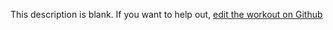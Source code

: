 
  This description is blank. If you want to help out, [edit the workout on Github](https://www.github.com/LiftArcade/exercises/blob/main/exercises/dumbbell-seated-bent-over-triceps-extension-description.mdx)